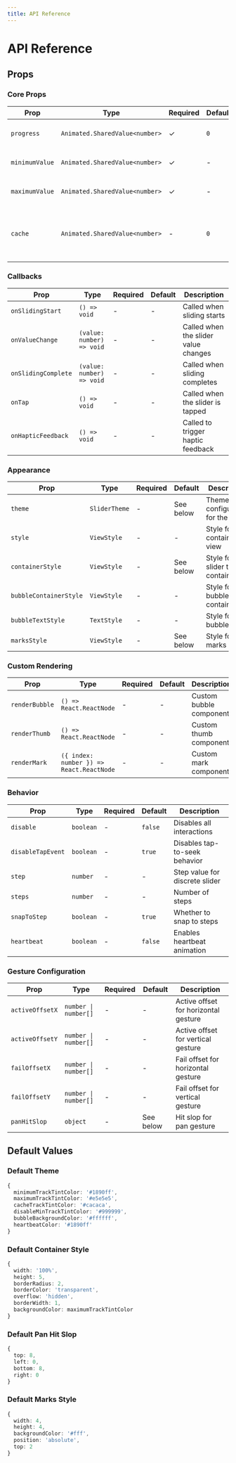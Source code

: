 ```yaml
---
title: API Reference
---
```


# API Reference

## Props

### Core Props

| Prop           | Type                           | Required | Default | Description                                                 |
| -------------- | ------------------------------ | -------- | ------- | ----------------------------------------------------------- |
| `progress`     | `Animated.SharedValue<number>` | ✓        | `0`     | Current value of the slider                                 |
| `minimumValue` | `Animated.SharedValue<number>` | ✓        | -       | Minimum value of the slider                                 |
| `maximumValue` | `Animated.SharedValue<number>` | ✓        | -       | Maximum value of the slider                                 |
| `cache`        | `Animated.SharedValue<number>` | -        | `0`     | Cache value for the slider (useful for video/audio players) |

### Callbacks

| Prop                | Type                      | Required | Default | Description                          |
| ------------------- | ------------------------- | -------- | ------- | ------------------------------------ |
| `onSlidingStart`    | `() => void`              | -        | -       | Called when sliding starts           |
| `onValueChange`     | `(value: number) => void` | -        | -       | Called when the slider value changes |
| `onSlidingComplete` | `(value: number) => void` | -        | -       | Called when sliding completes        |
| `onTap`             | `() => void`              | -        | -       | Called when the slider is tapped     |
| `onHapticFeedback`  | `() => void`              | -        | -       | Called to trigger haptic feedback    |

### Appearance

| Prop                   | Type          | Required | Default   | Description                          |
| ---------------------- | ------------- | -------- | --------- | ------------------------------------ |
| `theme`                | `SliderTheme` | -        | See below | Theme configuration for the slider   |
| `style`                | `ViewStyle`   | -        | -         | Style for the container view         |
| `containerStyle`       | `ViewStyle`   | -        | See below | Style for the slider track container |
| `bubbleContainerStyle` | `ViewStyle`   | -        | -         | Style for the bubble container       |
| `bubbleTextStyle`      | `TextStyle`   | -        | -         | Style for the bubble text            |
| `marksStyle`           | `ViewStyle`   | -        | See below | Style for step marks                 |

### Custom Rendering

| Prop           | Type                                     | Required | Default | Description             |
| -------------- | ---------------------------------------- | -------- | ------- | ----------------------- |
| `renderBubble` | `() => React.ReactNode`                  | -        | -       | Custom bubble component |
| `renderThumb`  | `() => React.ReactNode`                  | -        | -       | Custom thumb component  |
| `renderMark`   | `({ index: number }) => React.ReactNode` | -        | -       | Custom mark component   |

### Behavior

| Prop              | Type      | Required | Default | Description                    |
| ----------------- | --------- | -------- | ------- | ------------------------------ |
| `disable`         | `boolean` | -        | `false` | Disables all interactions      |
| `disableTapEvent` | `boolean` | -        | `true`  | Disables tap-to-seek behavior  |
| `step`            | `number`  | -        | -       | Step value for discrete slider |
| `steps`           | `number`  | -        | -       | Number of steps                |
| `snapToStep`      | `boolean` | -        | `true`  | Whether to snap to steps       |
| `heartbeat`       | `boolean` | -        | `false` | Enables heartbeat animation    |

### Gesture Configuration

| Prop            | Type                 | Required | Default   | Description                          |
| --------------- | -------------------- | -------- | --------- | ------------------------------------ |
| `activeOffsetX` | `number \| number[]` | -        | -         | Active offset for horizontal gesture |
| `activeOffsetY` | `number \| number[]` | -        | -         | Active offset for vertical gesture   |
| `failOffsetX`   | `number \| number[]` | -        | -         | Fail offset for horizontal gesture   |
| `failOffsetY`   | `number \| number[]` | -        | -         | Fail offset for vertical gesture     |
| `panHitSlop`    | `object`             | -        | See below | Hit slop for pan gesture             |

## Default Values

### Default Theme

```typescript
{
  minimumTrackTintColor: '#1890ff',
  maximumTrackTintColor: '#e5e5e5',
  cacheTrackTintColor: '#cacaca',
  disableMinTrackTintColor: '#999999',
  bubbleBackgroundColor: '#ffffff',
  heartbeatColor: '#1890ff'
}
```

### Default Container Style

```typescript
{
  width: '100%',
  height: 5,
  borderRadius: 2,
  borderColor: 'transparent',
  overflow: 'hidden',
  borderWidth: 1,
  backgroundColor: maximumTrackTintColor
}
```

### Default Pan Hit Slop

```typescript
{
  top: 8,
  left: 0,
  bottom: 8,
  right: 0
}
```

### Default Marks Style

```typescript
{
  width: 4,
  height: 4,
  backgroundColor: '#fff',
  position: 'absolute',
  top: 2
}
```
